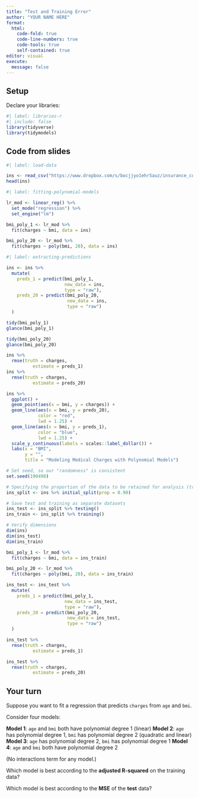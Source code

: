 ```yaml
---
title: "Test and Training Error"
author: "YOUR NAME HERE"
format: 
  html:
    code-fold: true
    code-line-numbers: true
    code-tools: true
    self-contained: true
editor: visual
execute:
  message: false
---
```


## Setup

Declare your libraries:

```r
#| label: libraries-r
#| include: false
library(tidyverse)
library(tidymodels)
```

## Code from slides

```r
#| label: load-data

ins <- read_csv("https://www.dropbox.com/s/bocjjyo1ehr5auz/insurance_costs_1.csv?dl=1")
head(ins)
```

```r
#| label: fitting-polynomial-models

lr_mod <- linear_reg() %>%
  set_mode("regression") %>%
  set_engine("lm")

bmi_poly_1 <- lr_mod %>%
  fit(charges ~ bmi, data = ins)

bmi_poly_20 <- lr_mod %>%
  fit(charges ~ poly(bmi, 20), data = ins)
```

```r
#| label: extracting-predictions

ins <- ins %>%
  mutate(
    preds_1 = predict(bmi_poly_1, 
                      new_data = ins, 
                      type = "raw"),
    preds_20 = predict(bmi_poly_20, 
                       new_data = ins, 
                       type = "raw")
  )
```

```r
tidy(bmi_poly_1)
glance(bmi_poly_1)

tidy(bmi_poly_20)
glance(bmi_poly_20)
```

```r
ins %>% 
  rmse(truth = charges, 
          estimate = preds_1)
ins %>% 
  rmse(truth = charges, 
          estimate = preds_20)
```

```r
ins %>% 
  ggplot() +
  geom_point(aes(x = bmi, y = charges)) +
  geom_line(aes(x = bmi, y = preds_20),
            color = "red", 
            lwd = 1.25) +
  geom_line(aes(x = bmi, y = preds_1),
            color = "blue", 
            lwd = 1.25) +
  scale_y_continuous(labels = scales::label_dollar()) +
  labs(x = "BMI", 
       y = "", 
       title = "Modeling Medical Charges with Polynomial Models")

```

```r
# Set seed, so our "randomness" is consistent
set.seed(190498)

# Specifying the proportion of the data to be retained for analysis (training)
ins_split <- ins %>% initial_split(prop = 0.90)

# Save test and training as separate datasets
ins_test <- ins_split %>% testing()
ins_train <- ins_split %>% training()

# Verify dimensions
dim(ins)
dim(ins_test)
dim(ins_train)
```

```r
bmi_poly_1 <- lr_mod %>%
  fit(charges ~ bmi, data = ins_train)

bmi_poly_20 <- lr_mod %>%
  fit(charges ~ poly(bmi, 20), data = ins_train)

ins_test <- ins_test %>%
  mutate(
    preds_1 = predict(bmi_poly_1, 
                      new_data = ins_test, 
                      type = "raw"),
    preds_20 = predict(bmi_poly_20, 
                       new_data = ins_test, 
                       type = "raw")
  )
```

```r
ins_test %>% 
  rmse(truth = charges, 
          estimate = preds_1)

ins_test %>% 
  rmse(truth = charges, 
          estimate = preds_20)
```

## Your turn

Suppose you want to fit a regression that predicts `charges` from `age` and `bmi`.

Consider four models:

**Model 1**: `age` and `bmi` both have polynomial degree 1 (linear)
**Model 2**: `age` has polynomial degree 1, `bmi` has polynomial degree 2 (quadratic and linear)
**Model 3**: `age` has polynomial degree 2, `bmi` has polynomial degree 1
**Model 4**:   `age` and `bmi` both have polynomial degree 2

(No interactions term for any model.)

Which model is best according to the **adjusted R-squared** on the training data?

Which model is best according to the **MSE** of the **test** data?
